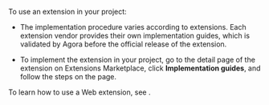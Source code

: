 <PlatformWrapper platform="web">

To use an extension in your <Vg k="COMPANY" /> project:

-   The implementation procedure varies according to extensions. Each extension vendor provides their own implementation guides, which is validated by Agora before the official release of the extension.

-   To implement the extension in your project, go to the detail page of the extension on <Link to="{{Global.AGORA_CONSOLE_URL}}/extensions-marketplace">Extensions Marketplace</Link>, click **Implementation guides**, and follow the steps on the page.

To learn how to use a Web extension, see [<Vg k="RTEE_NS" />](/video-calling/advanced-features/ai-noise-suppression).

</PlatformWrapper>
